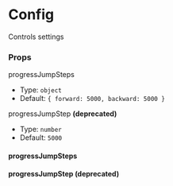 
<Meta title="Config" component={AudioPlayer} />

# Config

Controls settings

### Props

progressJumpSteps

- Type: `object`
- Default: `{ forward: 5000, backward: 5000 }`

progressJumpStep **(deprecated)**

- Type: `number`
- Default: `5000`


#### progressJumpSteps

<Preview>
  <Story name="Forward and backward jump step">
    <AudioPlayer
      progressJumpSteps={{
        forward: 30000,
        backward: 10000
      }}
      src={SAMPLE_MP3_URL}
    />
  </Story>
</Preview>

#### progressJumpStep **(deprecated)**
<Preview>
  <Story name="Deprecated jump step">
    <AudioPlayer
      progressJumpStep={10000}
      src={SAMPLE_MP3_URL}
    />
  </Story>
</Preview>